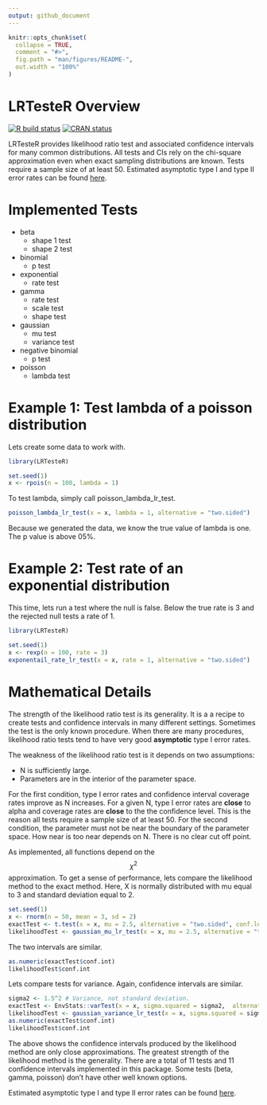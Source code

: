 ```yaml
---
output: github_document
---
```


<!-- README.md is generated from README.Rmd. Please edit that file -->

```r
knitr::opts_chunk$set(
  collapse = TRUE,
  comment = "#>",
  fig.path = "man/figures/README-",
  out.width = "100%"
)
```
# LRTesteR Overview
<!-- badges: start -->
[![R build status](https://github.com/gmcmacran/LRTesteR/workflows/R-CMD-check/badge.svg)](https://github.com/gmcmacran/LRTesteR/actions)
[![CRAN status](https://www.r-pkg.org/badges/version/LRTesteR)](https://cran.r-project.org/package=LRTesteR)
<!-- badges: end -->

LRTesteR provides likelihood ratio test and associated confidence intervals for many common distributions. All tests and CIs rely on the chi-square approximation even when exact sampling distributions are known. Tests require a sample size of at least 50. Estimated asymptotic type I and type II error rates can be found [here](https://github.com/gmcmacran/TypeOneTypeTwoSim).

# Implemented Tests

* beta
  + shape 1 test
  + shape 2 test

* binomial
  + p test
  
* exponential
  + rate test
  
* gamma
  + rate test
  + scale test
  + shape test
  
* gaussian
  + mu test
  + variance test
  
* negative binomial
  + p test
  
* poisson
  + lambda test

# Example 1: Test lambda of a poisson distribution

Lets create some data to work with.

```r
library(LRTesteR)

set.seed(1)
x <- rpois(n = 100, lambda = 1)
```

To test lambda, simply call poisson_lambda_lr_test.
```r
poisson_lambda_lr_test(x = x, lambda = 1, alternative = "two.sided")
```
Because we generated the data, we know the true value of lambda is one. The p value is above 05%.

# Example 2: Test rate of an exponential distribution

This time, lets run a test where the null is false. Below the true rate is 3 and the rejected null tests a rate of 1.

```r
library(LRTesteR)

set.seed(1)
x <- rexp(n = 100, rate = 3)
exponentail_rate_lr_test(x = x, rate = 1, alternative = "two.sided")
```

# Mathematical Details

The strength of the likelihood ratio test is its generality. It is a a recipe to create tests and confidence intervals in many different settings. Sometimes the test is the only known procedure. When there are many procedures, likelihood ratio tests tend to have very good **asymptotic** type I error rates.

The weakness of the likelihood ratio test is it depends on two assumptions:

* N is sufficiently large.
* Parameters are in the interior of the parameter space.

For the first condition, type I error rates and confidence interval coverage rates improve as N increases. For a given N, type I error rates are **close** to alpha and coverage rates are **close** to the the confidence level. This is the reason all tests require a sample size of at least 50. For the second condition, the parameter must not be near the boundary of the parameter space. How near is too near depends on N. There is no clear cut off point.

As implemented, all functions depend on the $$\chi^2$$ approximation. To get a sense of performance, lets compare the likelihood method to the exact method. Here, X is normally distributed with mu equal to 3 and standard deviation equal to 2.

```r
set.seed(1)
x <- rnorm(n = 50, mean = 3, sd = 2)
exactTest <- t.test(x = x, mu = 2.5, alternative = "two.sided", conf.level = .95)
likelihoodTest <- gaussian_mu_lr_test(x = x, mu = 2.5, alternative = "two.sided", conf.level = .95)
```

The two intervals are similar.
```r
as.numeric(exactTest$conf.int)
likelihoodTest$conf.int
```

Lets compare tests for variance. Again, confidence intervals  are similar.
```r
sigma2 <- 1.5^2 # Variance, not standard deviation.
exactTest <- EnvStats::varTest(x = x, sigma.squared = sigma2,  alternative = "two.sided", conf.level = .95)
likelihoodTest <- gaussian_variance_lr_test(x = x, sigma.squared = sigma2, alternative = "two.sided", conf.level = .95)
as.numeric(exactTest$conf.int)
likelihoodTest$conf.int
```

The above shows the confidence intervals produced by the likelihood method are only close approximations. The greatest strength of the likelihood method is the generality. There are a total of 11 tests and 11 confidence intervals implemented in this package. Some tests (beta, gamma, poisson) don't have other well known options.

Estimated asymptotic type I and type II error rates can be found [here](https://github.com/gmcmacran/TypeOneTypeTwoSim).
